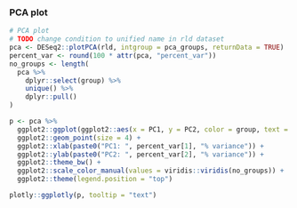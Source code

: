 ### PCA plot

```r
# PCA plot
# TODO change condition to unified name in rld dataset
pca <- DESeq2::plotPCA(rld, intgroup = pca_groups, returnData = TRUE)
percent_var <- round(100 * attr(pca, "percent_var"))
no_groups <- length(
  pca %>%
    dplyr::select(group) %>%
    unique() %>%
    dplyr::pull()
)

p <- pca %>%
  ggplot2::ggplot(ggplot2::aes(x = PC1, y = PC2, color = group, text = name)) +
  ggplot2::geom_point(size = 4) +
  ggplot2::xlab(paste0("PC1: ", percent_var[1], "% variance")) +
  ggplot2::ylab(paste0("PC2: ", percent_var[2], "% variance")) +
  ggplot2::theme_bw() +
  ggplot2::scale_color_manual(values = viridis::viridis(no_groups)) +
  ggplot2::theme(legend.position = "top")

plotly::ggplotly(p, tooltip = "text")
```
